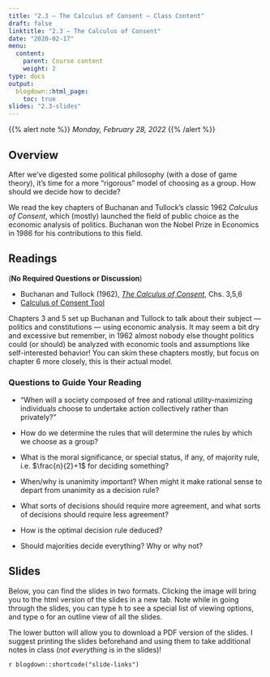 ```yaml
---
title: "2.3 — The Calculus of Consent — Class Content"
draft: false
linktitle: "2.3 — The Calculus of Consent"
date: "2020-02-17"
menu:
  content:
    parent: Course content
    weight: 2
type: docs
output:
  blogdown::html_page:
    toc: true
slides: "2.3-slides"
---
```


{{% alert note %}}
*Monday, February 28, 2022*
{{% /alert %}}

## <i class="fas fa-info-circle fa-lg"></i> Overview

After we've digested some political philosophy (with a dose of game theory), it's time for a more "rigorous" model of choosing as a group. How should we decide how to decide?

We read the key chapters of Buchanan and Tullock's classic 1962 *Calculus of Consent*, which (mostly) launched the field of public choice as the economic analysis of politics. Buchanan won the Nobel Prize in Economics in 1986 for his contributions to this field. 

## <i class="fas fa-book-reader fa-lg"></i> Readings

(**No Required Questions or Discussion**)

- <i class="fas fas fa-book"></i> Buchanan and Tullock (1962), [*The Calculus of Consent*](https://oll.libertyfund.org/titles/buchanan-the-calculus-of-consent-logical-foundations-of-constitutional-democracy), Chs. 3,5,6
- <i class="fa-external-link-square-alt"></i> [Calculus of Consent Tool](https://ryansafner.shinyapps.io/ccmodel/)

Chapters 3 and 5 set up Buchanan and Tullock to talk about their subject — politics and constitutions — using economic analysis. It may seem a bit dry and excessive but remember, in 1962 almost nobody else thought politics could (or should) be analyzed with economic tools and assumptions like self-interested behavior! You can skim these chapters mostly, but focus on chapter 6 more closely, this is their actual model.

### Questions to Guide Your Reading

- "When will a society composed of free and rational utility-maximizing individuals choose to undertake action collectively rather than privately?"

- How do we determine the rules that will determine the rules by which we choose as a group?

- What is the moral significance, or special status, if any, of majority rule, i.e. $\frac{n}{2}+1$ for deciding something?

- When/why is unanimity important? When might it make rational sense to depart from unanimity as a decision rule?

- What sorts of decisions should require more agreement, and what sorts of decisions should require less agreement?

- How is the optimal decision rule deduced?

- Should majorities decide everything? Why or why not?

## <i class="fas fa-chalkboard-teacher"></i> Slides

Below, you can find the slides in two formats. Clicking the image will bring you to the html version of the slides in a new tab. Note while in going through the slides, you can type <kbd>h</kbd> to see a special list of viewing options, and type <kbd>o</kbd> for an outline view of all the slides.

The lower button will allow you to download a PDF version of the slides. I suggest printing the slides beforehand and using them to take additional notes in class (*not everything* is in the slides)!

`r blogdown::shortcode("slide-links")`